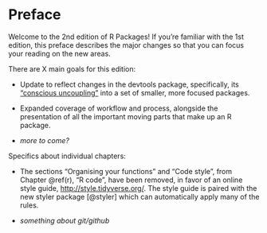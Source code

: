 # Preface {-}

Welcome to the 2nd edition of R Packages! If you're familiar with the 1st edition, this preface describes the major changes so that you can focus your reading on the new areas.

There are X main goals for this edition:

* Update to reflect changes in the devtools package, specifically, its ["conscious uncoupling"](https://www.tidyverse.org/articles/2018/10/devtools-2-0-0/#conscious-uncoupling) into a set of smaller, more focused packages.

* Expanded coverage of workflow and process, alongside the presentation of all the important moving parts that make up an R package.
  
* *more to come?*
  
Specifics about individual chapters:

* The sections "Organising your functions" and "Code style", from Chapter \@ref(r), "R code", have been removed, in favor of an online style guide, <http://style.tidyverse.org/>. The style guide is paired with the new styler package [@styler] which can automatically apply many of the rules.

* *something about git/github*
